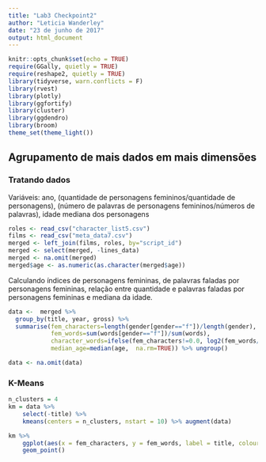 ```yaml
---
title: "Lab3 Checkpoint2"
author: "Leticia Wanderley"
date: "23 de junho de 2017"
output: html_document
---
```


```r
knitr::opts_chunk$set(echo = TRUE)
require(GGally, quietly = TRUE)
require(reshape2, quietly = TRUE)
library(tidyverse, warn.conflicts = F)
library(rvest)
library(plotly)
library(ggfortify)
library(cluster)
library(ggdendro)
library(broom)
theme_set(theme_light())
```

## Agrupamento de mais dados em mais dimensões 

### Tratando dados
Variáveis: ano, (quantidade de personagens femininos/quantidade de personagens), (número de palavras de personagens femininos/números de palavras), idade mediana dos personagens

```r
roles <- read_csv("character_list5.csv")
films <- read_csv("meta_data7.csv")
merged <- left_join(films, roles, by="script_id")
merged <- select(merged, -lines_data)
merged <- na.omit(merged)
merged$age <- as.numeric(as.character(merged$age))
```

Calculando índices de personagens femininas, de palavras faladas por personagens femininas, relação entre quantidade e palavras faladas por personagens femininas e mediana da idade.
```r
data <-  merged %>%
  group_by(title, year, gross) %>%
  summarise(fem_characters=length(gender[gender=="f"])/length(gender),
            fem_words=sum(words[gender=="f"])/sum(words),
            character_words=ifelse(fem_characters!=0.0, log2(fem_words/fem_characters), -1),
            median_age=median(age,  na.rm=TRUE)) %>% ungroup()

data <- na.omit(data)
```

### K-Means
```r
n_clusters = 4
km = data %>% 
    select(-title) %>%  
    kmeans(centers = n_clusters, nstart = 10) %>% augment(data)

km %>%
    ggplot(aes(x = fem_characters, y = fem_words, label = title, colour = .cluster)) + 
    geom_point() 

```
